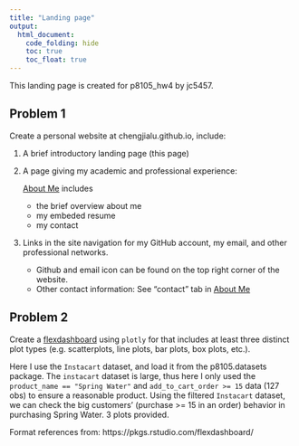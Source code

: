```yaml
---
title: "Landing page"
output: 
  html_document:
    code_folding: hide
    toc: true
    toc_float: true
---
```


This landing page is created for p8105_hw4 by jc5457.

## Problem 1

Create a personal website at chengjialu.github.io, include:

1. A brief introductory landing page (this page)

2. A page giving my academic and professional experience:

    [About Me](about-me.html) includes 
    * the brief overview about me
    * my embeded resume
    * my contact


3. Links in the site navigation for my GitHub account, my email, and other professional networks.
    
    * Github and email icon can be found on the top right corner of the website.
    * Other contact information: See "contact" tab in  [About Me](about-me.html)


## Problem 2

Create a [flexdashboard](flexdashboard.html) using `plotly` for that includes at least three distinct plot types (e.g. scatterplots, line plots, bar plots, box plots, etc.). 

Here I use the `Instacart` dataset, and load it from the p8105.datasets package. The `instacart` dataset is large, thus here I only used the `product_name == "Spring Water"` and `add_to_cart_order >= 15` data (127 obs) to ensure a reasonable product. Using the filtered `Instacart` dataset, we can check the big customers' (purchase >= 15 in an order) behavior in purchasing Spring Water. 3 plots provided.

Format references from: https://pkgs.rstudio.com/flexdashboard/

